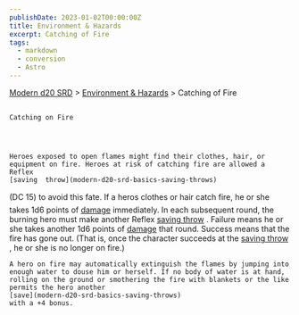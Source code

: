 ```yaml
---
publishDate: 2023-01-02T00:00:00Z
title: Environment & Hazards
excerpt: Catching of Fire
tags:
  - markdown
  - conversion
  - Astro
---
```


[Modern d20 SRD](/#modernD20) >
[Environment & Hazards](modern-d20-srd-environment-hazards-index) > Catching of Fire

##

    Catching on Fire




    Heroes exposed to open flames might find their clothes, hair, or equipment on fire. Heroes at risk of catching fire are allowed a Reflex
    [saving  throw](modern-d20-srd-basics-saving-throws)
(DC 15) to avoid this fate. If a heros clothes or hair catch fire, he or she takes 1d6 points of
[damage](modern-d20-srd-combat-damage)
immediately. In each subsequent round, the burning hero must make another Reflex
[saving throw](modern-d20-srd-basics-saving-throws)
. Failure means he or she takes another 1d6 points of
[damage](modern-d20-srd-combat-damage)
that round. Success means that the fire has gone out. (That is, once the character succeeds at the
[saving throw](modern-d20-srd-basics-saving-throws)
, he or she is no longer on fire.)

    A hero on fire may automatically extinguish the flames by jumping into enough water to douse him or herself. If no body of water is at hand, rolling on the ground or smothering the fire with blankets or the like permits the hero another
    [save](modern-d20-srd-basics-saving-throws)
    with a +4 bonus.
